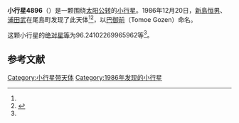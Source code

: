 {{Infobox planet
| bgcolour = #FFFFC0
| name = 4896 Tomoegozen
| symbol = 
| image = 
| caption = 
| discovery = yes
| discovery_ref = 
| discoverer = [[新島恒男|新島恒男]]、[[浦田武|浦田武]]
| discovery_site = [[尾島町|尾島町]] 
| discovered = 1986年12月20日
| designations = yes
| mp_name = 
| named_after = 
| alt_names = 1986 YA/ 1975 XJ2 / 1985 OU / 1986 RE4
| mp_category = [[主带小行星|主带小行星]]
| orbit_ref = <ref name="a">[http://ssd.jpl.nasa.gov/sbdb.cgi?sstr=4896 4896 Tomoegozen] {{Wayback|url=http://ssd.jpl.nasa.gov/sbdb.cgi?sstr=4896 |date=20201124011025 }}，小行星數據庫瀏覽器（JPL Small-Body Database Browser）－[[美国国家航空航天局|美国国家航空航天局]]喷气推进实验室</ref>
| epoch = 2456400.5 (2013年4月18日更新)
| aphelion = {{convert|3.628156427826421|AU|km|3|abbr=on|lk=out}}
| perihelion = {{convert|2.583853062081279|AU|km|3|abbr=on}}
| semimajor = {{convert|3.10600474495385|AU|km|3|abbr=on}}
| eccentricity = 0.168110394
| period = 1999.4088 [[日|日]]<br />5.47[[儒略年|儒略年]]
| avg_speed = 
| inclination = 16.57300556346777
| asc_node = 261.4130514273012
| mean_anomaly = 
| arg_peri = 96.24102269965962
| satellites = 
| physical_characteristics = yes
| dimensions = 
| mass = 
| density = 
| surface_grav = 
| escape_velocity = 
| sidereal_day = 
| axial_tilt = 
| pole_ecliptic_lat = 
| pole_ecliptic_lon = 
| albedo = 
| temperatures= 
| temp_name1 = 
| mean_temp_1 = 
| max_temp_1 = 
| temp_name2 = 
| max_temp_2 = 
| spectral_type = 
| abs_magnitude = 96.24102269965962
}}

'''小行星4896'''（{{lang-en|4896 Tomoegozen}}）是一颗围绕[[太阳|太阳]][[公转|公转]]的[[小行星|小行星]]。1986年12月20日，[[新島恒男|新島恒男]]、[[浦田武|浦田武]]在尾島町发现了此天体<ref name="a" /><ref>{{cite news|title=小行星列表|url=http://cfa-www.harvard.edu/iau/lists/NumberedMPs.txt|accessdate=2013-07-08|newspaper=哈佛大学|archive-date=2008-05-17|archive-url=https://web.archive.org/web/20080517010638/http://cfa-www.harvard.edu/iau/lists/NumberedMPs.txt|dead-url=no}}</ref>，以[[巴御前|巴御前]]（Tomoe Gozen）命名。

这颗小行星的[[绝对星等|绝对星等]]为96.24102269965962等<ref name="a" />。

==参考文献==
{{reflist}}
{{Minor Planet Number|[[小行星4895|小行星4895]]|[[小行星4897|小行星4897]]}}

{{小天体}}

[[Category:小行星带天体|Category:小行星带天体]]
[[Category:1986年发现的小行星|Category:1986年发现的小行星]]

{{asteroid-stub}}
